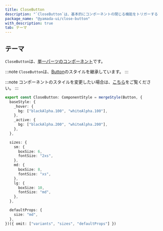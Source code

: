 ```yaml
---
title: CloseButton
description: "`CloseButton`は、基本的にコンポーネントの閉じる機能をトリガーするために使用するコンポーネントです。"
package_name: "@yamada-ui/close-button"
with_description: true
tab: テーマ
---
```


## テーマ

`CloseButton`は、[単一パーツのコンポーネント](/styled-system/theming/component-style#単一パーツのコンポーネント)です。

:::note
`CloseButton`は、[Button](/components/forms/button)のスタイルを継承しています。
:::

:::note
コンポーネントのスタイルを変更したい場合は、[こちら](/styled-system/theming/customize-theme#コンポーネントのスタイルを変更する)をご覧ください。
:::

```ts
export const CloseButton: ComponentStyle = mergeStyle(Button, {
  baseStyle: {
    _hover: {
      bg: ["blackAlpha.100", "whiteAlpha.100"],
    },
    _active: {
      bg: ["blackAlpha.200", "whiteAlpha.200"],
    },
  },

  sizes: {
    sm: {
      boxSize: 6,
      fontSize: "2xs",
    },
    md: {
      boxSize: 8,
      fontSize: "xs",
    },
    lg: {
      boxSize: 10,
      fontSize: "md",
    },
  },

  defaultProps: {
    size: "md",
  },
})({ omit: ["variants", "sizes", "defaultProps"] })
```
